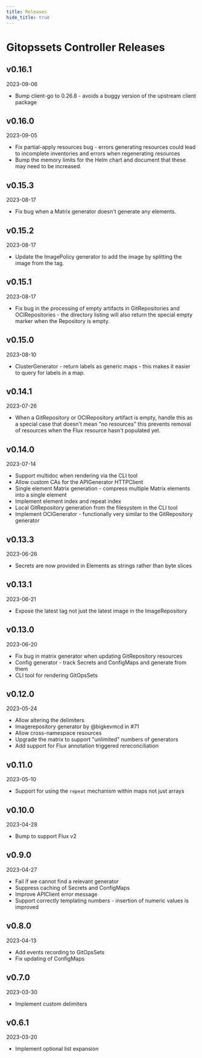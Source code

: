 ```yaml
---
title: Releases
hide_title: true
---
```



# Gitopssets Controller Releases <TierLabel tiers="enterprise" />

## v0.16.1
2023-09-06

- Bump client-go to 0.26.8 - avoids a buggy version of the upstream client
  package

## v0.16.0
2023-09-05

- Fix partial-apply resources bug - errors generating resources could lead to
  incomplete inventories and errors when regenerating resources
- Bump the memory limits for the Helm chart and document that these may need to
  be increased.

## v0.15.3
2023-08-17

- Fix bug when a Matrix generator doesn't generate any elements.

## v0.15.2
2023-08-17

- Update the ImagePolicy generator to add the image by splitting the image from
  the tag.

## v0.15.1
2023-08-17

- Fix bug in the processing of empty artifacts in GitRepositories and
  OCIRepositories - the directory listing will also return the special empty
  marker when the Repository is empty.

## v0.15.0
2023-08-10

- ClusterGenerator - return labels as generic maps - this makes it easier to
  query for labels in a map.

## v0.14.1
2023-07-26

- When a GitRepository or OCIRepository artifact is empty, handle this as a
  special case that doesn't mean "no resources" this prevents removal of
  resources when the Flux resource hasn't populated yet.

## v0.14.0
2023-07-14

- Support multidoc when rendering via the CLI tool
- Allow custom CAs for the APIGenerator HTTPClient
- Single element Matrix generation - compress multiple Matrix elements into a
  single element
- Implement element index and repeat index
- Local GitRepository generation from the filesystem in the CLI tool
- Implement OCIGenerator - functionally very similar to the GitRepository
  generator

## v0.13.3
2023-06-26

- Secrets are now provided in Elements as strings rather than byte slices

## v0.13.1
2023-06-21

- Expose the latest tag not just the latest image in the ImageRepository

## v0.13.0
2023-06-20

- Fix bug in matrix generator when updating GitRepository resources
- Config generator - track Secrets and ConfigMaps and generate from them
- CLI tool for rendering GitOpsSets

## v0.12.0
2023-05-24

- Allow altering the delimiters
- Imagerepository generator by @bigkevmcd in #71
- Allow cross-namespace resources
- Upgrade the matrix to support "unlimited" numbers of generators
- Add support for Flux annotation triggered rereconciliation

## v0.11.0
2023-05-10

- Support for using the `repeat` mechanism within maps not just arrays

## v0.10.0
2023-04-28

- Bump to support Flux v2

## v0.9.0
2023-04-27

- Fail if we cannot find a relevant generator
- Suppress caching of Secrets and ConfigMaps
- Improve APIClient error message
- Support correctly templating numbers - insertion of numeric values is improved

## v0.8.0
2023-04-13

- Add events recording to GitOpsSets
- Fix updating of ConfigMaps

## v0.7.0
2023-03-30

- Implement custom delimiters

## v0.6.1
2023-03-20

- Implement optional list expansion